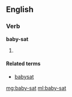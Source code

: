 ==English==

===Verb===
'''baby-sat'''

# {{en-past of|baby-sit}}

====Related terms====
* [[babysat]]

[[mg:baby-sat]]
[[ml:baby-sat]]
